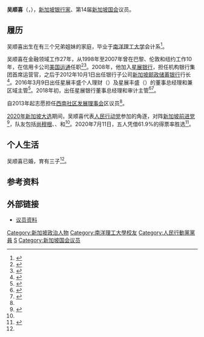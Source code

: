 {{Infobox officeholder
| honorific_prefix = [[尊敬的|尊敬的]]
| honorific_suffix = [[新加坡國會|MP]]
| name = 吴顺喜<br/>Derrick Goh Soon Hee
| birth_date = {{birth date and age|1968|7|4}} 
| party               = {{人民行动党}}
| constituency_MP1    = {{le|义顺集选区|Nee Soon Group Representation Constituency}}
| parliament1         = 新加坡
| term_start1         = 2020年7月10日
| alma_mater    = [[南洋理工大学|南洋理工大学]] 
}}

'''吴顺喜'''（{{lang-en|Derrick Goh Soon Hee}}，{{bd|1968年|7月4日||}}），[[新加坡|新加坡]][[银行家|银行家]]、第14届[[新加坡国会|新加坡国会]]议员。

== 履历 ==
吴顺喜出生在有三个兄弟姐妹的家庭，毕业于[[南洋理工大学|南洋理工大学]]会计系<ref>{{Cite web|title=PAP introduces former helicopter pilot, lawyer & DBS Bank director as candidates|url=https://mothership.sg/2020/06/pap-new-candidates-june-25-b/|access-date=2020-07-14|website=mothership.sg|language=en|archive-date=2020-08-31|archive-url=https://web.archive.org/web/20200831221725/https://mothership.sg/2020/06/pap-new-candidates-june-25-b/|dead-url=no}}</ref>。

吴顺喜在金融领域工作27年，从1998年至2007年曾在巴黎、伦敦和纽约工作10年，在信用卡公司[[美国运通|美国运通]]任职<ref>{{cite web |title=旅外多年 吴顺喜：新加坡仍最好 |url=https://www.zaobao.com.sg/special/report/singapore/singapore-13th-ge/news-and-updates/story20200626-1064032 |website=联合早报 |accessdate=2020-07-18 |date=2020-06-26 |archive-date=2020-07-20 |archive-url=https://web.archive.org/web/20200720000710/https://www.zaobao.com.sg/special/report/singapore/singapore-13th-ge/news-and-updates/story20200626-1064032 |dead-url=no }}</ref><ref name=":1">{{Cite web|last=fhossain|date=2020-06-25|title=Singapore GE2020: Profiles of PAP's new candidates|url=https://www.straitstimes.com/politics/singapore-ge2020-profiles-of-paps-new-candidates|access-date=2020-07-14|website=The Straits Times|language=en|archive-date=2020-07-20|archive-url=https://web.archive.org/web/20200720055921/http://www.straitstimes.com/politics/singapore-ge2020-profiles-of-paps-new-candidates|dead-url=no}}</ref>。2008年，他加入[[星展银行|星展银行]]，担任机构银行集团首席运营官，之后于2012年10月1日出任银行子公司[[新加坡邮政储蓄银行|新加坡邮政储蓄银行]]行长<ref>{{Cite web|title=DBS appoints Derrick Goh as POSB Head|url=https://sbr.com.sg/financial-services/people/dbs-appoints-derrick-goh-posb-head|access-date=2020-07-14|website=Singapore Business Review}}</ref>。2016年3月9日出任星展丰盛个人理财（{{lang|en|DBS Treasures Private Client}}）及星展丰盛（{{lang|en|DBS Treasures}}）的董事总经理和兼区域主管<ref>{{Cite news|title=DBS names new wealth and consumer banking chief for Hong Kong|language=en|work=Citywire Asia|url=https://citywireasia.com/news/dbs-names-new-wealth-and-consumer-banking-chief-for-hong-kong/a840359|access-date=2020-07-14|archive-date=2019-10-15|archive-url=https://web.archive.org/web/20191015165352/https://citywireasia.com/news/dbs-names-new-wealth-and-consumer-banking-chief-for-hong-kong/a840359|dead-url=no}}</ref>。2018年初，出任星展银行董事总经理和审计主管<ref>{{Cite web|title=DBS Annual Report 2017|url=https://www.dbs.com/annualreports/2017/index.html|access-date=2020-07-14|website=DBS Annual Report 2017 - Group Management Committee|language=en|archive-date=2020-07-15|archive-url=https://web.archive.org/web/20200715231608/https://www.dbs.com/annualreports/2017/index.html|dead-url=no}}</ref><ref>{{Cite web|last=|first=|date=|title=Group Management Committee|url=https://www.dbs.com/annualreports/2017/pdfs/annexure/DBS-AR17-206-208.pdf|dead-url=no|archive-url=https://web.archive.org/web/20200717075817/https://www.dbs.com/annualreports/2017/pdfs/annexure/DBS-AR17-206-208.pdf|archive-date=2020-07-17|access-date=|website=}}</ref>。

自2013年起志愿担任[[西南社区发展理事会|西南社区发展理事会]]区议员<ref name=":1" />。

[[2020年新加坡大选|2020年新加坡大选]]期间，吴顺喜代表[[人民行动党|人民行动党]]参加{{le|义顺集选区|Nee Soon Group Representation Constituency}}的角逐，对阵[[新加坡前进党|新加坡前进党]]<ref name=":2">{{Cite web|title=GE2020: PAP team led by Shanmugam faces contest with PSP newcomers in Nee Soon GRC|url=https://www.channelnewsasia.com/news/singapore/ge2020-pap-team-led-by-shanmugam-faces-contest-with-psp-12884830|access-date=2020-07-13|website=CNA|language=en|archive-date=2020-07-13|archive-url=https://web.archive.org/web/20200713215429/https://www.channelnewsasia.com/news/singapore/ge2020-pap-team-led-by-shanmugam-faces-contest-with-psp-12884830|dead-url=no}}</ref>，队友包括[[尚穆根|尚穆根]]、{{le|黄国光 (新加坡)|Louis Ng|黄国光}}、{{le|费绍尔|Muhammad Faishal Ibrahim}}和{{le|陈浍敏|Carrie Tan}}<ref name=":2" />。2020年7月11日，五人凭借61.9%的得票率胜选<ref>{{Cite web|last=hermesauto|date=2020-07-11|title=GE2020 official results: Shanmugam's PAP team retains Nee Soon GRC with 61.9 per cent of the vote|url=https://www.straitstimes.com/politics/ge2020-official-results-shanmugams-pap-team-retains-nee-soon-grc-with-619-per-cent-of-the|access-date=2020-07-13|website=The Straits Times|language=en|archive-date=2020-07-13|archive-url=https://web.archive.org/web/20200713215546/https://www.straitstimes.com/politics/ge2020-official-results-shanmugams-pap-team-retains-nee-soon-grc-with-619-per-cent-of-the|dead-url=no}}</ref>。

== 个人生活 ==
吴顺喜已婚，育有三子<ref name=":1" />。

== 参考资料 ==
{{reflist}}

==外部链接==
* [https://www.parliament.gov.sg/mps/list-of-current-mps/mp/details/derrick-goh-soon-hee 议员资料]{{Wayback|url=https://www.parliament.gov.sg/mps/list-of-current-mps/mp/details/derrick-goh-soon-hee |date=20200717185407 }}

{{Singapore Parliament 2020}}

{{DEFAULTSORT:Goh, Derrick}}
[[Category:新加坡政治人物|Category:新加坡政治人物]]
[[Category:南洋理工大學校友|Category:南洋理工大學校友]]
[[Category:人民行動黨黨員|Category:人民行動黨黨員]]
[[Category:吴姓|S]]
[[Category:新加坡国会议员|Category:新加坡国会议员]]